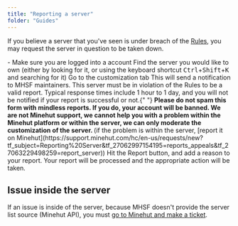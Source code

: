 ```yaml
---
title: "Reporting a server"
folder: "Guides"
---
```


If you believe a server that you've seen is under breach of the [Rules](/docs/legal/rules), you may request the server in question to be taken down.

<Steps>
  <Step title="Before starting..">
    - Make sure you are logged into a account
  </Step>
  <Step title="Go to server page">
    Find the server you would like to own (either by looking for it, or using
    the keyboard shortcut <kbd>Ctrl</kbd>+<kbd>Shift</kbd>+<kbd>K</kbd> and
    searching for it)
  </Step>
  <Step title="Customization tab">Go to the customization tab</Step>
  <Step title="Report server">
    <Warning>
      This will send a notification to MHSF maintainers. This server must be in
      violation of the <Link href="/docs/legal/rules">Rules</Link> to be a valid
      report. Typical response times include 1 hour to 1 day, and you will not
      be notified if your report is successful or not.{" "}
      <b>
        Please do not spam this form with mindless reports. If you do, your
        account will be banned. We are not Minehut support, we cannot help you
        with a problem within the Minehut platform or within the server, we can
        only moderate the customization of the server.
      </b>
      (if the problem is within the server, [report it on
      Minehut](https://support.minehut.com/hc/en-us/requests/new?tf_subject=Reporting%20Server&tf_27062997154195=reports_appeals&tf_27063229498259=report_server))
    </Warning>
    Hit the Report button, and add a reason to your report. Your report will be
    processed and the appropriate action will be taken.
  </Step>
</Steps>

## Issue inside the server

If an issue is inside of the server, because MHSF doesn't provide the server list source (Minehut API), you must [go to Minehut and make a ticket](https://support.minehut.com/hc/en-us/requests/new?tf_subject=Reporting%20Server&tf_27062997154195=reports_appeals&tf_27063229498259=report_server).
